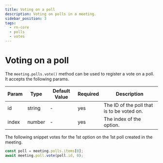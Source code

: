 ```yaml
---
title: Voting on a poll
description: Voting on polls in a meeting.
sidebar_position: 3
tags:
  - rn-core
  - polls
  - votes
---
```


# Voting on a poll

The `meeting.polls.vote()` method can be used to register a vote on a poll. It
accepts the following params.

| Param | Type   | Default Value | Required | Description                                |
| ----- | ------ | ------------- | -------- | ------------------------------------------ |
| id    | string | -             | yes      | The ID of the poll that is to be voted on. |
| index | number | -             | yes      | The index of the option.                   |

The following snippet votes for the 1st option on the 1st poll created in the
meeting.

```ts
const poll = meeting.polls.items[0];
await meeting.poll.vote(poll.id, 0);
```

<head>
  <title>React Native Core Voting on a poll</title>
</head>
